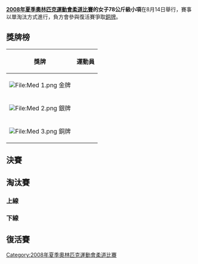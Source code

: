 {{JudoAt2008SummerOlympics}}

'''[[2008年夏季奧林匹克運動會柔道比賽|2008年夏季奧林匹克運動會柔道比賽]]的女子78公斤級小項'''在8月14日舉行，賽事以單淘汰方式進行，負方會參與復活賽爭取[[銅牌|銅牌]]。


== 獎牌榜 ==
{| class="wikitable"
|- bgcolor="#efefef"
!align="center"|'''獎牌'''
!align="center"|'''運動員'''
|-
| bgcolor="gold" | [[File:Med_1.png|File:Med 1.png]] 金牌
| {{flagIOCathlete|[[杨秀丽|杨秀丽]]|CHN|2008年夏季}}
|-
| bgcolor="silver" | [[File:Med_2.png|File:Med 2.png]] 銀牌
| {{flagIOCathlete|[[亚伦妮斯·卡斯蒂略|亚伦妮斯·-{zh-hans:卡斯蒂略;zh-hk:卡斯迪路;zh-tw:卡絲蒂約;}-]]|CUB|2008年夏季}}
|-
| bgcolor="cc9966" | [[File:Med_3.png|File:Med 3.png]] 銅牌
| {{flagIOCathlete|[[斯特凡妮·波萨马伊|斯特凡妮·-{zh-hans:波萨马伊;zh-hk:保森美;zh-tw:波莎麥;}-]]|FRA|2008年夏季}}<br />{{flagIOCathlete|[[郑敬美|郑敬美]]|KOR|2008年夏季}}
|}

== 決賽 ==
{{2TeamBracket
| RD1= 決賽
| RD1-team1='''{{flagIOCathlete|[[楊秀麗|楊秀麗]]|CHN|2008年夏季}}'''
| RD1-score1='''0000'''
| RD1-team2={{flagIOCathlete|[[亚伦妮斯·卡斯蒂略|亚伦妮斯·卡斯蒂略]]|CUB|2008年夏季}} 
| RD1-score2=0000
}}

== 淘汰賽 ==
=== 上線 ===
{{16TeamBracket-Compact-NoSeeds-Byes
| RD1=32強
| RD2=16強
| RD3=8強
| RD4=4強

| team-width=175
| score-width=20

| RD1-team07='''{{flagIOCathlete|[[楊秀麗|楊秀麗]]|CHN|2008年夏季}}'''
| RD1-score07='''1000'''
| RD1-team08={{flagIOCathlete|[[叶连娜·普罗斯库拉科娃|叶连娜·普罗斯库拉科娃]]|KGZ|2008年夏季}}
| RD1-score08=0000

| RD1-team15={{flagIOCathlete|[[薇拉_·莫斯卡柳克|薇拉 ·莫斯卡柳克]]|RUS|2008年夏季}}
| RD1-score15=0000
| RD1-team16='''{{flagIOCathlete|[[埃丝特·圣米格尔|埃丝特·圣米格尔]]|ESP|2008年夏季}}'''
| RD1-score16='''0002'''

| RD2-team01={{flagIOCathlete|[[斯蒂芬妮_·格兰特|斯蒂芬妮 ·格兰特]]|AUS|2008年夏季}}
| RD2-score01=0000
| RD2-team02='''{{flagIOCathlete|[[玛丽利斯·莱韦克|玛丽利斯·莱韦克]]|CAN|2008年夏季}}'''
| RD2-score02='''1000'''

| RD2-team03={{flagIOCathlete|[[普列布扎尔嘎勒·勒哈木德格德|普列布扎尔嘎勒·勒哈木德格德]]|MGL|2008年夏季}}
| RD2-score03=0000
| RD2-team04='''{{flagIOCathlete|[[楊秀麗|楊秀麗]]|CHN|2008年夏季}}'''
| RD2-score04='''1021'''

| RD2-team05='''{{flagIOCathlete|[[露西娅·莫里科|露西娅·莫里科]]|ITA|2008年夏季}}'''
| RD2-score05='''0010'''
| RD2-team06={{flagIOCathlete|[[中澤小枝|中澤小枝]]|JPN|2008年夏季}}
| RD2-score06=0001

| RD2-team07={{flagIOCathlete|[[埃迪南希·席尔瓦|埃迪南希·席尔瓦]]|BRA|2008年夏季}}
| RD2-score07=0010
| RD2-team08='''{{flagIOCathlete|[[埃丝特·圣米格尔|埃丝特·圣米格尔]]|ESP|2008年夏季}}'''
| RD2-score08='''0011'''

| RD3-team01={{flagIOCathlete|[[玛丽利斯·莱韦克|玛丽利斯·莱韦克]]|CAN|2008年夏季}}
| RD3-score01=0000
| RD3-team02='''{{flagIOCathlete|[[楊秀麗|楊秀麗]]|CHN|2008年夏季}}'''
| RD3-score02='''1000'''

| RD3-team03={{flagIOCathlete|[[露西娅·莫里科|露西娅·莫里科]]|ITA|2008年夏季}}
| RD3-score03=0011
| RD3-team04={{flagIOCathlete|[[埃丝特·圣米格尔|埃丝特·圣米格尔]]|ESP|2008年夏季}}
| RD3-score04='''0220'''

| RD4-team01='''{{flagIOCathlete|[[楊秀麗|楊秀麗]]|CHN|2008年夏季}}'''
| RD4-score01='''1031'''
| RD4-team02={{flagIOCathlete|[[埃丝特·圣米格尔|埃丝特·圣米格尔]]|ESP|2008年夏季}}
| RD4-score02=0000

}}

=== 下線 ===
{{16TeamBracket-Compact-NoSeeds-Byes
| RD1=首圈
| RD2=16強
| RD3=8強
| RD4=4強

| team-width=175
| score-width=20

| RD1-team01='''{{flagIOCathlete|[[海德·沃勒特|海德·沃勒特]]|GER|2008年夏季}}'''
| RD1-score01='''0011'''
| RD1-team02={{flagIOCathlete|[[马林娜·普里谢帕|马林娜·普里谢帕]]|UKR|2008年夏季}}
| RD1-score02=0010

| RD1-team09={{flagIOCathlete|[[萨加特·阿比克耶娃|萨加特·阿比克耶娃]]|KAZ|2008年夏季}}
| RD1-score09=0000
| RD1-team10='''{{flagIOCathlete|[[亚伦妮斯·卡斯蒂略|亚伦妮斯·卡斯蒂略]]|CUB|2008年夏季}}'''
| RD1-score10='''1021'''

| RD1-team15='''{{flagIOCathlete|[[斯特凡妮·波萨马伊|斯特凡妮·波萨马伊]]|FRA|2008年夏季}}'''
| RD1-score15='''0001'''
| RD1-team16={{flagIOCathlete|[[洛雷娜·布里塞尼奥|洛雷娜·布里塞尼奥]]|ARG|2008年夏季}}
| RD1-score16=0000

| RD2-team01='''{{flagIOCathlete|[[海德·沃勒特|海德·沃勒特]]|GER|2008年夏季}}'''
| RD2-score01='''1000'''
| RD2-team02={{flagIOCathlete|[[薇薇安·优素福|薇薇安·优素福]]|NGR|2008年夏季}}
| RD2-score02=0000

| RD2-team03={{flagIOCathlete|[[米歇尔_·罗杰斯|米歇尔 ·罗杰斯]]|GBR|2008年夏季}}
| RD2-score03=0000
| RD2-team04='''{{flagIOCathlete|[[鄭敬美|鄭敬美]]|KOR|2008年夏季}}'''
| RD2-score04='''0001'''

| RD2-team05='''{{flagIOCathlete|[[亚伦妮斯·卡斯蒂略|亚伦妮斯·卡斯蒂略]]|CUB|2008年夏季}}'''
| RD2-score05='''1000'''
| RD2-team06={{flagIOCathlete|[[迪维亚|迪维亚]]|IND|2008年夏季}}
| RD2-score06=0000

| RD2-team07={{flagIOCathlete|[[胡达·米利德|胡达·米利德]]|TUN|2008年夏季}}
| RD2-score07=0012
| RD2-team08='''{{flagIOCathlete|[[斯特凡妮·波萨马伊|斯特凡妮·波萨马伊]]|FRA|2008年夏季}}'''
| RD2-score08='''1010'''

| RD3-team01={{flagIOCathlete|[[海德·沃勒特|海德·沃勒特]]|GER|2008年夏季}}
| RD3-score01=0000
| RD3-team02='''{{flagIOCathlete|[[鄭敬美|鄭敬美]]|KOR|2008年夏季}}'''
| RD3-score02='''1002'''

| RD3-team03='''{{flagIOCathlete|[[亚伦妮斯·卡斯蒂略|亚伦妮斯·卡斯蒂略]]|CUB|2008年夏季}}'''
| RD3-score03='''0030'''
| RD3-team04= {{flagIOCathlete|[[斯特凡妮·波萨马伊|斯特凡妮·波萨马伊]]|FRA|2008年夏季}} 
| RD3-score04=0000

| RD4-team01={{flagIOCathlete|[[鄭敬美|鄭敬美]]|KOR|2008年夏季}}
| RD4-score01=0000
| RD4-team02= '''{{flagIOCathlete|[[亚伦妮斯·卡斯蒂略|亚伦妮斯·卡斯蒂略]]|CUB|2008年夏季}}''' 
| RD4-score02='''0001'''
}}

== 復活賽 ==
{{JudoRepechage
|RD4=銅牌賽

|RD1-team01={{flagIOCathlete|[[叶连娜·普罗斯库拉科娃|叶连娜·普罗斯库拉科娃]]|KGZ|2008年夏季}}
|RD1-score01=0000
|RD1-team02= '''{{flagIOCathlete|[[普列布扎尔嘎勒·勒哈木德格德|普列布扎尔嘎勒·勒哈木德格德]]|MGL|2008年夏季}}'''
|RD1-score02='''0230'''
|RD1-team03={{flagIOCathlete|[[薇拉_·莫斯卡柳克|薇拉 ·莫斯卡柳克]]|RUS|2008年夏季}}
|RD1-score03=0000
|RD1-team04='''{{flagIOCathlete|[[埃迪南希·席尔瓦|埃迪南希·席尔瓦]]|BRA|2008年夏季}}'''
|RD1-score04='''0021'''
|RD1-team05={{flagIOCathlete|[[米歇尔_·罗杰斯|米歇尔 ·罗杰斯]]|GBR|2008年夏季}}
|RD1-score05= 
|RD1-team06=BYE
|RD1-score06= 
|RD1-team07='''{{flagIOCathlete|[[萨加特·阿比克耶娃|萨加特·阿比克耶娃]]|KAZ|2008年夏季}}'''
|RD1-score07='''1010'''
|RD1-team08={{flagIOCathlete|[[迪维亚|迪维亚]]|IND|2008年夏季}}
|RD1-score08=0000

|RD2-team01={{flagIOCathlete|[[玛丽利斯·莱韦克|玛丽利斯·莱韦克]]|CAN|2008年夏季}}
|RD2-score01=0110
|RD2-team02='''{{flagIOCathlete|[[普列布扎尔嘎勒·勒哈木德格德|普列布扎尔嘎勒·勒哈木德格德]]|MGL|2008年夏季}}'''
|RD2-score02='''0110'''
|RD2-team03={{flagIOCathlete|[[露西娅·莫里科|露西娅·莫里科]]|ITA|2008年夏季}}
|RD2-score03=
|RD2-team04={{flagIOCathlete|[[埃迪南希·席尔瓦|埃迪南希·席尔瓦]]|BRA|2008年夏季}}
|RD2-score04=
|RD2-team05='''{{flagIOCathlete|[[海德·沃勒特|海德·沃勒特]]|GER|2008年夏季}}'''
|RD2-score05='''0010'''
|RD2-team06={{flagIOCathlete|[[米歇尔_·罗杰斯|米歇尔 ·罗杰斯]]|GBR|2008年夏季}}
|RD2-score06=0001
|RD2-team07='''{{flagIOCathlete|[[斯特凡妮·波萨马伊|斯特凡妮·波萨马伊]]|FRA|2008年夏季}}'''
|RD2-score07='''1010'''
|RD2-team08={{flagIOCathlete|[[萨加特·阿比克耶娃|萨加特·阿比克耶娃]]|KAZ|2008年夏季}}
|RD2-score08=0001

|RD3-team01={{flagIOCathlete|[[普列布扎尔嘎勒·勒哈木德格德|普列布扎尔嘎勒·勒哈木德格德]]|MGL|2008年夏季}}
|RD3-score01=0010
|RD3-team02='''{{flagIOCathlete|[[埃迪南希·席尔瓦|埃迪南希·席尔瓦]]|BRA|2008年夏季}}'''
|RD3-score02='''1131'''
|RD3-team03={{flagIOCathlete|[[海德·沃勒特|海德·沃勒特]]|GER|2008年夏季}}
|RD3-score03=0000
|RD3-team04={{flagIOCathlete|[[斯特凡妮·波萨马伊|斯特凡妮·波萨马伊]]|FRA|2008年夏季}}
|RD3-score04='''0200'''

|RD4-team01={{flagIOCathlete|'''[[郑敬美|郑敬美]]'''|KOR|2008年夏季}}
|RD4-score01='''1010'''
|RD4-team02={{flagIOCathlete|[[埃迪南希·席尔瓦|埃迪南希·席尔瓦]]|BRA|2008年夏季}}
|RD4-score02=0000
|RD4-team03={{flagIOCathlete|[[埃丝特·圣米格尔|埃丝特·圣米格尔]]|ESP|2008年夏季}}
|RD4-score03=0010
|RD4-team04= '''{{flagIOCathlete|[[斯特凡妮·波萨马伊|斯特凡妮·波萨马伊]]|FRA|2008年夏季}}'''
|RD4-score04='''0100'''
}}

[[Category:2008年夏季奧林匹克運動會柔道比賽|Category:2008年夏季奧林匹克運動會柔道比賽]]